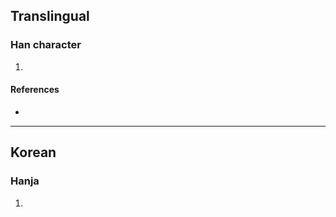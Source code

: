 {{character info/new}}
==Translingual==

===Han character===
{{Han char|rn=5|rad=乙|as=05|sn=6|four=27717|canj=HEYN|ids=⿱冬乙}}

# {{defn|Han|sort=乙05}}

====References====
* {{Han ref|kx=0084.141|dkj=|dj=|hdz=|uh=3411|ud=13329|bh=|bd=}}

----

==Korean==

===Hanja===
{{ko-hanja|hangeul=돌|rv=dol|mr=tol|y=tol}}

# {{defn|lang=ko|sort=乙05}}